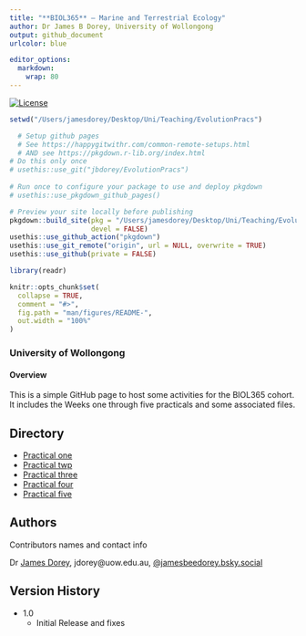 ```yaml
---
title: "**BIOL365** — Marine and Terrestrial Ecology"
author: Dr James B Dorey, University of Wollongong
output: github_document
urlcolor: blue

editor_options: 
  markdown: 
    wrap: 80
---
```


<!-- badges: start -->

[![License](https://img.shields.io/badge/license-GPL%20(%3E=%203)-lightgrey.svg?style=flat)](http://www.gnu.org/licenses/gpl-3.0.html)

<!-- badges: end -->

```r
setwd("/Users/jamesdorey/Desktop/Uni/Teaching/EvolutionPracs")

  # Setup github pages 
  # See https://happygitwithr.com/common-remote-setups.html 
  # AND see https://pkgdown.r-lib.org/index.html
# Do this only once
# usethis::use_git("jbdorey/EvolutionPracs")
  
# Run once to configure your package to use and deploy pkgdown
# usethis::use_pkgdown_github_pages()

# Preview your site locally before publishing
pkgdown::build_site(pkg = "/Users/jamesdorey/Desktop/Uni/Teaching/EvolutionPracs",
                    devel = FALSE)
usethis::use_github_action("pkgdown")
usethis::use_git_remote("origin", url = NULL, overwrite = TRUE)
usethis::use_github(private = FALSE)
```

```r
library(readr)
```

<!-- README.md is generated from README.Rmd. Please edit that file -->

```r
knitr::opts_chunk$set(
  collapse = TRUE,
  comment = "#>",
  fig.path = "man/figures/README-",
  out.width = "100%"
)
```


### University of Wollongong

#### **Overview**
This is a simple GitHub page to host some activities for the BIOL365 cohort. It includes the Weeks one through five practicals and some associated files.

## Directory
* [Practical one](https://jbdorey.github.io/EvolutionPracs/articles/PhyloPrac1.html)
* [Practical twp](https://jbdorey.github.io/EvolutionPracs/articles/PhyloPrac2.html)
* [Practical three](https://jbdorey.github.io/EvolutionPracs/articles/PhyloPrac3.html)
* [Practical four](https://jbdorey.github.io/EvolutionPracs/articles/PhyloPrac4.html)
* [Practical five](https://jbdorey.github.io/EvolutionPracs/articles/PhyloPrac5.html)


## Authors

Contributors names and contact info

Dr [James Dorey](https://scholars.uow.edu.au/james-dorey), jdorey@uow.edu.au, 
[@jamesbeedorey.bsky.social]([https://twitter.com/dompizzie](https://bsky.app/profile/jamesbeedorey.bsky.social))

## Version History

* 1.0
    * Initial Release and fixes
